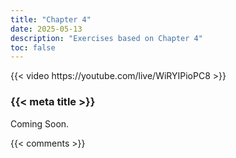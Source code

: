 ```yaml
---
title: "Chapter 4"
date: 2025-05-13
description: "Exercises based on Chapter 4"
toc: false
---
```


{{< video https://youtube.com/live/WiRYIPioPC8 >}}

### {{< meta title >}}

Coming Soon.


{{< comments >}}
